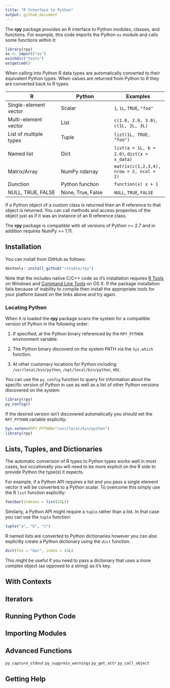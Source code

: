 ```yaml
---
title: "R Interface to Python"
output: github_document
---
```


The **rpy** package provides an R interface to Python modules, classes, and functions. For example, this code imports the Python `os` module and calls some functions within it:

```r
library(rpy)
os <- import("os")
os$chdir("tests")
os$getcwd()
```

When calling into Python R data types are automatically converted to their equivalent Python types. When values are returned from Python to R they are converted back to R types. 


| R  | Python | Examples |
|---|---|---|
| Single-element vector   | Scalar |  `1`, `1L`, `TRUE`, `"foo"` |
| Multi-element vector | List  |  `c(1.0, 2.0, 3.0)`, `c(1L, 2L, 3L)` |
| List of multiple types  | Tuple  |  `list(1L, TRUE, "foo")`
| Named list | Dict  |  `list(a = 1L, b = 2.0)`, `dict(x = x_data)`
| Matrix/Array | NumPy ndarray  | `matrix(c(1,2,3,4), nrow = 2, ncol = 2)`
| Dunction | Python function | `function(x) x + 1`
| NULL, TRUE, FALSE  | None, True, False  |  `NULL`, `TRUE`, `FALSE`

If a Python object of a custom class is returned then an R reference to that object is returned. You can call methods and access properites of the object just as if it was an instance of an R reference class.

The **rpy** package is compatible with all versions of Python >= 2.7 and in addition requires NumPy >= 1.11.

## Installation

You can install from GitHub as follows:

```r
devtools::install_github("rstudio/rpy")
```

Note that the includes native C/C++ code so it's installation requires [R Tools](https://cran.r-project.org/bin/windows/Rtools/) on Windows and [Command Line Tools](http://osxdaily.com/2014/02/12/install-command-line-tools-mac-os-x/) on OS X. If the package installation fails because of inability to compile then install the appropriate tools for your platform based on the links above and try again.

### Locating Python

When it is loaded the **rpy** package scans the system for a compatible version of Python in the following order:

1. If specified, at the Python binary referenced by the `RPY_PYTHON` environment variable.

2. The Python binary discoverd on the system PATH via the `Sys.which` function.

3. At other customary locations for Python including `/usr/local/bin/python`, `/opt/local/bin/python`, etc.

You can use the `py_config` function to query for information about the specific version of Python in use as well as a list of other Python versions discovered on the system:

```r
library(rpy)
py_config()
```

If the desired version isn't discovered automatically you should set the `RPY_PYTHON` variable explicitly:

```r
Sys.setenv(RPY_PYTHON="/usr/local/bin/python")
library(rpy)
```


## Lists, Tuples, and Dictionaries

The automatic conversion of R types to Python types works well in most cases, but occationally you will need to be more explicit on the R side to provide Python the type(s) it expects.

For example, if a Python API requires a list and you pass a single element vector it will be converted to a Python scalar. To overcome this simply use the R `list` function explicitly:

```r
foo$bar(indexes = list(42L))
```

Similarly, a Python API might require a `tuple` rather than a list. In that case you can use the `tuple` function:

```r
tuple("a", "b", "c")
```

R named lists are converted to Python dictionaries however you can also explicitly create a Python dictionary using the `dict` function:

```r
dict(foo = "bar", index = 42L)
```

This might be useful if you need to pass a dictionary that uses a more complex object (as opposed to a string) as it's key.


## With Contexts


## Iterators



## Running Python Code



## Importing Modules



## Advanced Functions

`py_capture_stdout`
`py_suppress_warnings`
`py_get_attr`
`py_call_object`

## Getting Help











